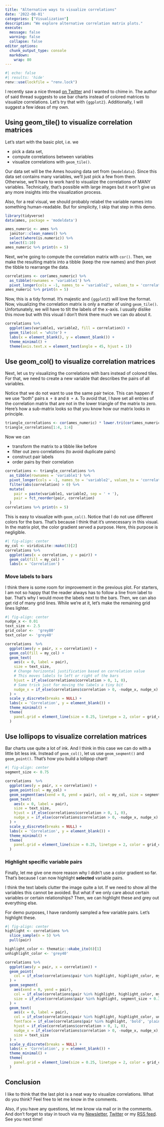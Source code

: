 ```yaml
---
title: "Alternative ways to visualize correlations"
date: '2022-08-01'
categories: ["Visualization"]
description: "We explore alternative correlation matrix plots."
execute: 
  message: false
  warning: false
  collapse: false
editor_options: 
  chunk_output_type: console
  markdown: 
    wrap: 80
---
```


```r
#| echo: false
#| results: 'hide'
renv::use(lockfile = "renv.lock")
```

I recently saw a nice thread [on Twitter](https://twitter.com/levikul09/status/1547184438492049409?s=20&t=kex3HN9QijZs1eiKiD2xvQ) and I wanted to chime in.
The author of said thread suggests to use bar charts instead of colored matrices to visualize correlations.
Let's try that with `{ggplot2}`.
Additionally, I will suggest a few ideas of my own.

## Using geom_tile() to visualize correlation matrices

Let's start with the basic plot, i.e. we 

- pick a data set, 
- compute correlations between variables
- visualize correlations with `geom_tile()`.

Our data set will be the Ames housing data set from `{modeldata}`.
Since this data set contains many variables, we'll just pick a few from them.
Otherwise, we'll have to work hard to visualize the correlations of MANY variables.
Technically, that's possible with large images but it won't give us any more insights
into the visualization process.

Also, for a real visual, we should probably relabel the variable names into something 
human-readable.
But for simplicity, I skip that step in this demo.

```r
library(tidyverse)
data(ames, package = 'modeldata')

ames_numeric <- ames %>% 
  janitor::clean_names() %>% 
  select(where(is.numeric)) %>% 
  select(1:10)
ames_numeric %>% print(n = 5)
```

Next, we're going to compute the correlation matrix with `cor()`.
Then, we make the resulting matrix into a tibble (keep the row names) and then
pivot the tibble to rearrange the data.

```r
correlations <- cor(ames_numeric) %>% 
  as_tibble(rownames = 'variable1') %>% 
  pivot_longer(cols = -1, names_to = 'variable2', values_to = 'correlation')
ames_numeric %>% print(n = 5)
```

Now, this is a tidy format.
It's majestic and `{ggplot2}` will love the format.
Now, visualizing the correlation matrix is only a matter of using `geom_tile()`.
Unfortunately, we will have to tilt the labels of the x-axis.
I usually dislike this move but with this visual I don't think there much we can do about it.

```r
correlations %>% 
  ggplot(aes(variable1, variable2, fill = correlation)) +
  geom_tile(col = 'white') +
  labs(x = element_blank(), y = element_blank()) +
  theme_minimal() +
  theme(axis.text.x = element_text(angle = 45, hjust = 1))
```


## Use geom_col() to visualize correlation matrices 

Next, let us try visualizing the correlations with bars instead of colored tiles.
For that, we need to create a new variable that describes the pairs of all variables.

Notice that we do not want to use the same pair twice.
This can happen if we use "both" pairs `A + B` and `B + A`.
To avoid that, I have set all entries of the correlation matrix that are not in the lower triangle of the matrix to zero.
Here's how a sub-matrix looks so that you know how our matrix looks in principle.

```r
triangle_correlations <- cor(ames_numeric) * lower.tri(cor(ames_numeric))
triangle_correlations[1:4, 1:4]
```

Now we can 

- transform the matrix to a tibble like before
- filter out zero correlations (to avoid duplicate pairs)
- construct pair labels
- order pairs by their correlation

```r
correlations <- triangle_correlations %>% 
  as_tibble(rownames = 'variable1') %>% 
  pivot_longer(cols = -1, names_to = 'variable2', values_to = 'correlation') %>% 
  filter(abs(correlation) > 0) %>% 
  mutate(
    pair = paste(variable1, variable2, sep = ' + '),
    pair = fct_reorder(pair, correlation)
  )
correlations %>% print(n = 5)
```


This is easy to visualize with `geom_col()`.
Notice that I do not use different colors for the bars.
That's because I think that it's unnecessary in this visual.
In the matrix plot, the color gradient served a purpose.
Here, this purpose is negligible.

```r
#| fig-align: center
my_col <- viridisLite::mako(3)[2]
correlations %>% 
  ggplot(aes(x = correlation, y = pair)) + 
  geom_col(fill = my_col) +
  labs(x = 'Correlation')
```

### Move labels to bars

I think there is some room for improvement in the previous plot.
For starters, I am not so happy that the reader always has to follow a line from
label to bar.
That's why I would move the labels next to the bars.
Then, we can also get rid of many grid lines.
While we're at it, let's make the remaining grid lines lighter.

```r
#| fig-align: center
nudge_x <- 0.01
text_size <- 2.5
grid_color <-  'grey80'
text_color <- 'grey40'

correlations  %>% 
  ggplot(aes(y = pair, x = correlation)) +
  geom_col(fill = my_col) +
  geom_text(
    aes(x = 0, label = pair),
    size = text_size,
    # Change horizontal justification based on correlation value
    # This moves labels to left or right of the bars
    hjust = if_else(correlations$correlation > 0, 1, 0),
    # Same trick just for moving the labels a tiny bit
    nudge_x = if_else(correlations$correlation > 0, -nudge_x, nudge_x)
  ) +
  scale_y_discrete(breaks = NULL) +
  labs(x = 'Correlation', y = element_blank()) +
  theme_minimal() +
  theme(
    panel.grid = element_line(size = 0.25, linetype = 2, color = grid_color)
  )
```

## Use lollipops to visualize correlation matrices

Bar charts use quite a lot of ink.
And I think in this case we can do with a little bit less ink.
Instead of `geom_col()`, let us use `geom_seqment()` and `geom_point()`.
That's how you build a lollipop chart!

```r
#| fig-align: center
segment_size <- 0.75

correlations  %>% 
  ggplot(aes(y = pair, x = correlation)) +
  geom_point(col = my_col) +
  geom_segment(aes(xend = 0, yend = pair), col = my_col, size = segment_size) +
  geom_text(
    aes(x = 0, label = pair),
    size = text_size,
    hjust = if_else(correlations$correlation > 0, 1, 0),
    nudge_x = if_else(correlations$correlation > 0, -nudge_x, nudge_x)
  ) +
  scale_y_discrete(breaks = NULL) +
  labs(x = 'Correlation', y = element_blank()) +
  theme_minimal() +
  theme(
    panel.grid = element_line(size = 0.25, linetype = 2, color = grid_color)
  )
```

### Highlight specific variable pairs

Finally, let me give one more reason why I didn't use a color gradient so far.
That's because I can now highlight **selected** variable pairs.

I think the text labels clutter the image quite a lot.
If we need to show all the variables this cannot be avoided.
But what if we only care about certain variables or certain relationships?
Then, we can highlight these and grey out everything else.

For demo purposes, I have randomly sampled a few variable pairs.
Let's highlight these.

```r
#| fig-align: center
highlight <- correlations %>% 
  slice_sample(n = 5) %>% 
  pull(pair)

highlight_color <- thematic::okabe_ito(6)[1]
unhighlight_color <- 'grey40'

correlations %>% 
  ggplot(aes(y = pair, x = correlation)) +
  geom_point(
    col = if_else(correlations$pair %in% highlight, highlight_color, my_col)
  ) +
  geom_segment(
    aes(xend = 0, yend = pair), 
    col = if_else(correlations$pair %in% highlight, highlight_color, my_col),
    size = if_else(correlations$pair %in% highlight, segment_size + 0.3, segment_size)
  ) +
  geom_text(
    aes(x = 0, label = pair),
    col = if_else(correlations$pair %in% highlight, highlight_color, unhighlight_color),
    fontface = if_else(correlations$pair %in% highlight, 'bold', 'plain'),
    hjust = if_else(correlations$correlation > 0, 1, 0),
    nudge_x = if_else(correlations$correlation > 0, -nudge_x, nudge_x),
    size = text_size
  ) +
  scale_y_discrete(breaks = NULL) +
  labs(x = 'Correlation', y = element_blank()) +
  theme_minimal() +
  theme(
    panel.grid = element_line(size = 0.25, linetype = 2, color = grid_color)
  )
```

## Conclusion

I like to think that the last plot is a neat way to visualize correlations.
What do you think? 
Feel free to let me know in the comments.

Also, if you have any questions, let me know via mail or in the comments.
And don't forget to stay in touch via my
[Newsletter](https://alberts-newsletter.beehiiv.com/subscribe),
[Twitter](https://twitter.com/rappa753) or my [RSS
feed](https://albert-rapp.de/blog.xml). 
See you next time!